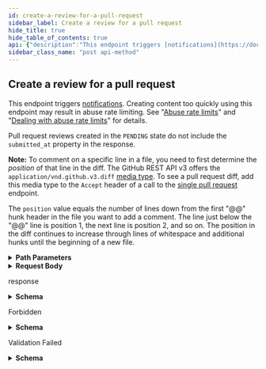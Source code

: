 ```yaml
---
id: create-a-review-for-a-pull-request
sidebar_label: Create a review for a pull request
hide_title: true
hide_table_of_contents: true
api: {"description":"This endpoint triggers [notifications](https://docs.github.com/en/github/managing-subscriptions-and-notifications-on-github/about-notifications). Creating content too quickly using this endpoint may result in abuse rate limiting. See \"[Abuse rate limits](https://docs.github.com/rest/overview/resources-in-the-rest-api#abuse-rate-limits)\" and \"[Dealing with abuse rate limits](https://docs.github.com/rest/guides/best-practices-for-integrators#dealing-with-rate-limits)\" for details.\n\nPull request reviews created in the `PENDING` state do not include the `submitted_at` property in the response.\n\n**Note:** To comment on a specific line in a file, you need to first determine the _position_ of that line in the diff. The GitHub REST API v3 offers the `application/vnd.github.v3.diff` [media type](https://docs.github.com/rest/overview/media-types#commits-commit-comparison-and-pull-requests). To see a pull request diff, add this media type to the `Accept` header of a call to the [single pull request](https://docs.github.com/rest/reference/pulls#get-a-pull-request) endpoint.\n\nThe `position` value equals the number of lines down from the first \"@@\" hunk header in the file you want to add a comment. The line just below the \"@@\" line is position 1, the next line is position 2, and so on. The position in the diff continues to increase through lines of whitespace and additional hunks until the beginning of a new file.","externalDocs":{"description":"API method documentation","url":"https://docs.github.com/rest/reference/pulls#create-a-review-for-a-pull-request"},"operationId":"pulls/create-review","parameters":[{"in":"path","name":"owner","required":true,"schema":{"type":"string"}},{"in":"path","name":"repo","required":true,"schema":{"type":"string"}},{"in":"path","name":"pull_number","required":true,"schema":{"type":"integer"}}],"requestBody":{"content":{"application/json":{"example":{"body":"This is close to perfect! Please address the suggested inline change.","comments":[{"body":"Please add more information here, and fix this typo.","path":"file.md","position":6}],"commit_id":"ecdd80bb57125d7ba9641ffaa4d7d2c19d3f3091","event":"REQUEST_CHANGES"},"schema":{"properties":{"body":{"description":"**Required** when using `REQUEST_CHANGES` or `COMMENT` for the `event` parameter. The body text of the pull request review.","type":"string"},"comments":{"description":"Use the following table to specify the location, destination, and contents of the draft review comment.","items":{"properties":{"body":{"description":"Text of the review comment.","type":"string"},"line":{"example":28,"type":"integer"},"path":{"description":"The relative path to the file that necessitates a review comment.","type":"string"},"position":{"description":"The position in the diff where you want to add a review comment. Note this value is not the same as the line number in the file. For help finding the position value, read the note below.","type":"integer"},"side":{"example":"RIGHT","type":"string"},"start_line":{"example":26,"type":"integer"},"start_side":{"example":"LEFT","type":"string"}},"required":["path","body"],"type":"object"},"type":"array"},"commit_id":{"description":"The SHA of the commit that needs a review. Not using the latest commit SHA may render your review comment outdated if a subsequent commit modifies the line you specify as the `position`. Defaults to the most recent commit in the pull request when you do not specify a value.","type":"string"},"event":{"description":"The review action you want to perform. The review actions include: `APPROVE`, `REQUEST_CHANGES`, or `COMMENT`. By leaving this blank, you set the review action state to `PENDING`, which means you will need to [submit the pull request review](https://docs.github.com/rest/reference/pulls#submit-a-review-for-a-pull-request) when you are ready.","enum":["APPROVE","REQUEST_CHANGES","COMMENT"],"type":"string"}},"type":"object"}}}},"responses":{"200":{"content":{"application/json":{"examples":{"default":{"value":{"_links":{"html":{"href":"https://github.com/octocat/Hello-World/pull/12#pullrequestreview-80"},"pull_request":{"href":"https://api.github.com/repos/octocat/Hello-World/pulls/12"}},"author_association":"COLLABORATOR","body":"This is close to perfect! Please address the suggested inline change.","commit_id":"ecdd80bb57125d7ba9641ffaa4d7d2c19d3f3091","html_url":"https://github.com/octocat/Hello-World/pull/12#pullrequestreview-80","id":80,"node_id":"MDE3OlB1bGxSZXF1ZXN0UmV2aWV3ODA=","pull_request_url":"https://api.github.com/repos/octocat/Hello-World/pulls/12","state":"CHANGES_REQUESTED","submitted_at":"2019-11-17T17:43:43.000Z","user":{"avatar_url":"https://github.com/images/error/octocat_happy.gif","events_url":"https://api.github.com/users/octocat/events{/privacy}","followers_url":"https://api.github.com/users/octocat/followers","following_url":"https://api.github.com/users/octocat/following{/other_user}","gists_url":"https://api.github.com/users/octocat/gists{/gist_id}","gravatar_id":"","html_url":"https://github.com/octocat","id":1,"login":"octocat","node_id":"MDQ6VXNlcjE=","organizations_url":"https://api.github.com/users/octocat/orgs","received_events_url":"https://api.github.com/users/octocat/received_events","repos_url":"https://api.github.com/users/octocat/repos","site_admin":false,"starred_url":"https://api.github.com/users/octocat/starred{/owner}{/repo}","subscriptions_url":"https://api.github.com/users/octocat/subscriptions","type":"User","url":"https://api.github.com/users/octocat"}}}},"schema":{"description":"Pull Request Reviews are reviews on pull requests.","properties":{"_links":{"properties":{"html":{"properties":{"href":{"type":"string"}},"required":["href"],"type":"object"},"pull_request":{"properties":{"href":{"type":"string"}},"required":["href"],"type":"object"}},"required":["html","pull_request"],"type":"object"},"author_association":{"description":"How the author is associated with the repository.","enum":["COLLABORATOR","CONTRIBUTOR","FIRST_TIMER","FIRST_TIME_CONTRIBUTOR","MANNEQUIN","MEMBER","NONE","OWNER"],"example":"OWNER","title":"author_association","type":"string"},"body":{"description":"The text of the review.","example":"This looks great.","type":"string"},"body_html":{"type":"string"},"body_text":{"type":"string"},"commit_id":{"description":"A commit SHA for the review.","example":"54bb654c9e6025347f57900a4a5c2313a96b8035","type":"string"},"html_url":{"example":"https://github.com/octocat/Hello-World/pull/12#pullrequestreview-80","format":"uri","type":"string"},"id":{"description":"Unique identifier of the review","example":42,"type":"integer"},"node_id":{"example":"MDE3OlB1bGxSZXF1ZXN0UmV2aWV3ODA=","type":"string"},"pull_request_url":{"example":"https://api.github.com/repos/octocat/Hello-World/pulls/12","format":"uri","type":"string"},"state":{"example":"CHANGES_REQUESTED","type":"string"},"submitted_at":{"format":"date-time","type":"string"},"user":{"allOf":[{"description":"Simple User","nullable":true,"properties":{"avatar_url":{"example":"https://github.com/images/error/octocat_happy.gif","format":"uri","type":"string"},"events_url":{"example":"https://api.github.com/users/octocat/events{/privacy}","type":"string"},"followers_url":{"example":"https://api.github.com/users/octocat/followers","format":"uri","type":"string"},"following_url":{"example":"https://api.github.com/users/octocat/following{/other_user}","type":"string"},"gists_url":{"example":"https://api.github.com/users/octocat/gists{/gist_id}","type":"string"},"gravatar_id":{"example":"41d064eb2195891e12d0413f63227ea7","nullable":true,"type":"string"},"html_url":{"example":"https://github.com/octocat","format":"uri","type":"string"},"id":{"example":1,"type":"integer"},"login":{"example":"octocat","type":"string"},"node_id":{"example":"MDQ6VXNlcjE=","type":"string"},"organizations_url":{"example":"https://api.github.com/users/octocat/orgs","format":"uri","type":"string"},"received_events_url":{"example":"https://api.github.com/users/octocat/received_events","format":"uri","type":"string"},"repos_url":{"example":"https://api.github.com/users/octocat/repos","format":"uri","type":"string"},"site_admin":{"type":"boolean"},"starred_at":{"example":"\"2020-07-09T00:17:55Z\"","type":"string"},"starred_url":{"example":"https://api.github.com/users/octocat/starred{/owner}{/repo}","type":"string"},"subscriptions_url":{"example":"https://api.github.com/users/octocat/subscriptions","format":"uri","type":"string"},"type":{"example":"User","type":"string"},"url":{"example":"https://api.github.com/users/octocat","format":"uri","type":"string"}},"required":["avatar_url","events_url","followers_url","following_url","gists_url","gravatar_id","html_url","id","node_id","login","organizations_url","received_events_url","repos_url","site_admin","starred_url","subscriptions_url","type","url"],"title":"Simple User","type":"object"}],"nullable":true}},"required":["id","node_id","user","body","state","commit_id","html_url","pull_request_url","_links","author_association"],"title":"Pull Request Review","type":"object"}}},"description":"response"},"403":{"content":{"application/json":{"schema":{"description":"Basic Error","properties":{"documentation_url":{"type":"string"},"message":{"type":"string"}},"title":"Basic Error","type":"object"}}},"description":"Forbidden"},"422":{"content":{"application/json":{"schema":{"description":"Validation Error Simple","properties":{"documentation_url":{"type":"string"},"errors":{"items":{"type":"string"},"type":"array"},"message":{"type":"string"}},"required":["message","documentation_url"],"title":"Validation Error Simple","type":"object"}}},"description":"Validation Failed"}},"tags":["pulls"],"x-github":{"category":"pulls","enabledForGitHubApps":true,"githubCloudOnly":false,"previews":[],"subcategory":"reviews","triggersNotification":true},"method":"post","path":"/repos/{owner}/{repo}/pulls/{pull_number}/reviews","servers":[{"url":"https://api.github.com"}],"jsonRequestBodyExample":{"body":"string","comments":[{"body":"string","line":28,"path":"string","position":0,"side":"RIGHT","start_line":26,"start_side":"LEFT"}],"commit_id":"string","event":"APPROVE"},"info":{"contact":{"name":"Support","url":"https://support.github.com/contact"},"description":"GitHub's v3 REST API.","license":{"name":"MIT","url":"https://spdx.org/licenses/MIT"},"termsOfService":"https://docs.github.com/articles/github-terms-of-service","title":"GitHub v3 REST API","version":"1.1.4","x-apisguru-categories":["collaboration","developer_tools"],"x-logo":{"url":"https://twitter.com/github/profile_image?size=original"},"x-origin":[{"format":"openapi","url":"https://raw.githubusercontent.com/github/rest-api-description/main/descriptions/api.github.com/api.github.com.json","version":"3.0"}],"x-providerName":"github.com"},"postman":{"name":"Create a review for a pull request","description":{"content":"This endpoint triggers [notifications](https://docs.github.com/en/github/managing-subscriptions-and-notifications-on-github/about-notifications). Creating content too quickly using this endpoint may result in abuse rate limiting. See \"[Abuse rate limits](https://docs.github.com/rest/overview/resources-in-the-rest-api#abuse-rate-limits)\" and \"[Dealing with abuse rate limits](https://docs.github.com/rest/guides/best-practices-for-integrators#dealing-with-rate-limits)\" for details.\n\nPull request reviews created in the `PENDING` state do not include the `submitted_at` property in the response.\n\n**Note:** To comment on a specific line in a file, you need to first determine the _position_ of that line in the diff. The GitHub REST API v3 offers the `application/vnd.github.v3.diff` [media type](https://docs.github.com/rest/overview/media-types#commits-commit-comparison-and-pull-requests). To see a pull request diff, add this media type to the `Accept` header of a call to the [single pull request](https://docs.github.com/rest/reference/pulls#get-a-pull-request) endpoint.\n\nThe `position` value equals the number of lines down from the first \"@@\" hunk header in the file you want to add a comment. The line just below the \"@@\" line is position 1, the next line is position 2, and so on. The position in the diff continues to increase through lines of whitespace and additional hunks until the beginning of a new file.","type":"text/plain"},"url":{"path":["repos",":owner",":repo","pulls",":pull_number","reviews"],"host":["{{baseUrl}}"],"query":[],"variable":[{"disabled":false,"description":{"content":"(Required) ","type":"text/plain"},"type":"any","value":"","key":"owner"},{"disabled":false,"description":{"content":"(Required) ","type":"text/plain"},"type":"any","value":"","key":"repo"},{"disabled":false,"description":{"content":"(Required) ","type":"text/plain"},"type":"any","value":"","key":"pull_number"}]},"header":[{"key":"Content-Type","value":"application/json"},{"key":"Accept","value":"application/json"}],"method":"POST","body":{"mode":"raw","raw":"\"\"","options":{"raw":{"language":"json"}}}}}
sidebar_class_name: "post api-method"
---
```



## Create a review for a pull request



This endpoint triggers [notifications](https://docs.github.com/en/github/managing-subscriptions-and-notifications-on-github/about-notifications). Creating content too quickly using this endpoint may result in abuse rate limiting. See &quot;[Abuse rate limits](https://docs.github.com/rest/overview/resources-in-the-rest-api#abuse-rate-limits)&quot; and &quot;[Dealing with abuse rate limits](https://docs.github.com/rest/guides/best-practices-for-integrators#dealing-with-rate-limits)&quot; for details.

Pull request reviews created in the `PENDING` state do not include the `submitted_at` property in the response.

**Note:** To comment on a specific line in a file, you need to first determine the _position_ of that line in the diff. The GitHub REST API v3 offers the `application/vnd.github.v3.diff` [media type](https://docs.github.com/rest/overview/media-types#commits-commit-comparison-and-pull-requests). To see a pull request diff, add this media type to the `Accept` header of a call to the [single pull request](https://docs.github.com/rest/reference/pulls#get-a-pull-request) endpoint.

The `position` value equals the number of lines down from the first &quot;@@&quot; hunk header in the file you want to add a comment. The line just below the &quot;@@&quot; line is position 1, the next line is position 2, and so on. The position in the diff continues to increase through lines of whitespace and additional hunks until the beginning of a new file.

<details style={{"marginBottom":"1rem"}}><summary style={{}}><strong>Path Parameters</strong></summary><div><ul><ParamsItem className={"paramsItem"} param={{"in":"path","name":"owner","required":true,"schema":{"type":"string"}}}></ParamsItem><ParamsItem className={"paramsItem"} param={{"in":"path","name":"repo","required":true,"schema":{"type":"string"}}}></ParamsItem><ParamsItem className={"paramsItem"} param={{"in":"path","name":"pull_number","required":true,"schema":{"type":"integer"}}}></ParamsItem></ul></div></details><details style={{}}><summary style={{"textAlign":"left"}}><strong>Request Body</strong></summary><div style={{"textAlign":"left","marginLeft":"1rem"}}></div><ul style={{"marginLeft":"1rem"}}><SchemaItem collapsible={false} name={"body"} required={false} schemaDescription={"**Required** when using `REQUEST_CHANGES` or `COMMENT` for the `event` parameter. The body text of the pull request review."} schemaName={"string"} qualifierMessage={undefined}></SchemaItem><SchemaItem collapsible={true} className={"schemaItem"}><details style={{}}><summary style={{}}><strong>comments</strong><span style={{"opacity":"0.6"}}> object[]</span></summary><div style={{"marginLeft":"1rem"}}><div style={{"marginTop":".5rem","marginBottom":".5rem"}}>

Use the following table to specify the location, destination, and contents of the draft review comment.

</div><ul><SchemaItem collapsible={false} name={"body"} required={true} schemaDescription={"Text of the review comment."} schemaName={"string"} qualifierMessage={undefined}></SchemaItem><SchemaItem collapsible={false} name={"line"} required={false} schemaDescription={undefined} schemaName={"integer"} qualifierMessage={undefined}></SchemaItem><SchemaItem collapsible={false} name={"path"} required={true} schemaDescription={"The relative path to the file that necessitates a review comment."} schemaName={"string"} qualifierMessage={undefined}></SchemaItem><SchemaItem collapsible={false} name={"position"} required={false} schemaDescription={"The position in the diff where you want to add a review comment. Note this value is not the same as the line number in the file. For help finding the position value, read the note below."} schemaName={"integer"} qualifierMessage={undefined}></SchemaItem><SchemaItem collapsible={false} name={"side"} required={false} schemaDescription={undefined} schemaName={"string"} qualifierMessage={undefined}></SchemaItem><SchemaItem collapsible={false} name={"start_line"} required={false} schemaDescription={undefined} schemaName={"integer"} qualifierMessage={undefined}></SchemaItem><SchemaItem collapsible={false} name={"start_side"} required={false} schemaDescription={undefined} schemaName={"string"} qualifierMessage={undefined}></SchemaItem></ul></div></details></SchemaItem><SchemaItem collapsible={false} name={"commit_id"} required={false} schemaDescription={"The SHA of the commit that needs a review. Not using the latest commit SHA may render your review comment outdated if a subsequent commit modifies the line you specify as the `position`. Defaults to the most recent commit in the pull request when you do not specify a value."} schemaName={"string"} qualifierMessage={undefined}></SchemaItem><SchemaItem collapsible={false} name={"event"} required={false} schemaDescription={"The review action you want to perform. The review actions include: `APPROVE`, `REQUEST_CHANGES`, or `COMMENT`. By leaving this blank, you set the review action state to `PENDING`, which means you will need to [submit the pull request review](https://docs.github.com/rest/reference/pulls#submit-a-review-for-a-pull-request) when you are ready."} schemaName={"string"} qualifierMessage={"**Possible values:** [`APPROVE`, `REQUEST_CHANGES`, `COMMENT`]"}></SchemaItem></ul></details><div><ApiTabs><TabItem label={"200"} value={"200"}><div>

response

</div><div><details style={{}}><summary style={{"textAlign":"left"}}><strong>Schema</strong></summary><div style={{"textAlign":"left","marginLeft":"1rem"}}></div><ul style={{"marginLeft":"1rem"}}><SchemaItem collapsible={true} className={"schemaItem"}><details style={{}}><summary style={{}}><strong>_links</strong><span style={{"opacity":"0.6"}}> object</span><strong style={{"fontSize":"var(--ifm-code-font-size)","color":"var(--openapi-required)"}}> required</strong></summary><div style={{"marginLeft":"1rem"}}><ul><SchemaItem collapsible={true} className={"schemaItem"}><details style={{}}><summary style={{}}><strong>html</strong><span style={{"opacity":"0.6"}}> object</span><strong style={{"fontSize":"var(--ifm-code-font-size)","color":"var(--openapi-required)"}}> required</strong></summary><div style={{"marginLeft":"1rem"}}><ul><SchemaItem collapsible={false} name={"href"} required={true} schemaDescription={undefined} schemaName={"string"} qualifierMessage={undefined}></SchemaItem></ul></div></details></SchemaItem><SchemaItem collapsible={true} className={"schemaItem"}><details style={{}}><summary style={{}}><strong>pull_request</strong><span style={{"opacity":"0.6"}}> object</span><strong style={{"fontSize":"var(--ifm-code-font-size)","color":"var(--openapi-required)"}}> required</strong></summary><div style={{"marginLeft":"1rem"}}><ul><SchemaItem collapsible={false} name={"href"} required={true} schemaDescription={undefined} schemaName={"string"} qualifierMessage={undefined}></SchemaItem></ul></div></details></SchemaItem></ul></div></details></SchemaItem><SchemaItem collapsible={false} name={"author_association"} required={true} schemaDescription={"How the author is associated with the repository."} schemaName={"author_association"} qualifierMessage={"**Possible values:** [`COLLABORATOR`, `CONTRIBUTOR`, `FIRST_TIMER`, `FIRST_TIME_CONTRIBUTOR`, `MANNEQUIN`, `MEMBER`, `NONE`, `OWNER`]"}></SchemaItem><SchemaItem collapsible={false} name={"body"} required={true} schemaDescription={"The text of the review."} schemaName={"string"} qualifierMessage={undefined}></SchemaItem><SchemaItem collapsible={false} name={"body_html"} required={false} schemaDescription={undefined} schemaName={"string"} qualifierMessage={undefined}></SchemaItem><SchemaItem collapsible={false} name={"body_text"} required={false} schemaDescription={undefined} schemaName={"string"} qualifierMessage={undefined}></SchemaItem><SchemaItem collapsible={false} name={"commit_id"} required={true} schemaDescription={"A commit SHA for the review."} schemaName={"string"} qualifierMessage={undefined}></SchemaItem><SchemaItem collapsible={false} name={"html_url"} required={true} schemaDescription={undefined} schemaName={"uri"} qualifierMessage={undefined}></SchemaItem><SchemaItem collapsible={false} name={"id"} required={true} schemaDescription={"Unique identifier of the review"} schemaName={"integer"} qualifierMessage={undefined}></SchemaItem><SchemaItem collapsible={false} name={"node_id"} required={true} schemaDescription={undefined} schemaName={"string"} qualifierMessage={undefined}></SchemaItem><SchemaItem collapsible={false} name={"pull_request_url"} required={true} schemaDescription={undefined} schemaName={"uri"} qualifierMessage={undefined}></SchemaItem><SchemaItem collapsible={false} name={"state"} required={true} schemaDescription={undefined} schemaName={"string"} qualifierMessage={undefined}></SchemaItem><SchemaItem collapsible={false} name={"submitted_at"} required={false} schemaDescription={undefined} schemaName={"date-time"} qualifierMessage={undefined}></SchemaItem><SchemaItem collapsible={true} className={"schemaItem"}><details style={{}}><summary style={{}}><strong>user</strong><span style={{"opacity":"0.6"}}> object</span><strong style={{"fontSize":"var(--ifm-code-font-size)","color":"var(--openapi-required)"}}> required</strong></summary><div style={{"marginLeft":"1rem"}}><div><span className={"badge badge--info"} style={{"marginBottom":"1rem"}}>allOf</span><ul className={"allOf"}><SchemaItem collapsible={false} name={"avatar_url"} required={true} schemaDescription={undefined} schemaName={"uri"} qualifierMessage={undefined}></SchemaItem><SchemaItem collapsible={false} name={"events_url"} required={true} schemaDescription={undefined} schemaName={"string"} qualifierMessage={undefined}></SchemaItem><SchemaItem collapsible={false} name={"followers_url"} required={true} schemaDescription={undefined} schemaName={"uri"} qualifierMessage={undefined}></SchemaItem><SchemaItem collapsible={false} name={"following_url"} required={true} schemaDescription={undefined} schemaName={"string"} qualifierMessage={undefined}></SchemaItem><SchemaItem collapsible={false} name={"gists_url"} required={true} schemaDescription={undefined} schemaName={"string"} qualifierMessage={undefined}></SchemaItem><SchemaItem collapsible={false} name={"gravatar_id"} required={true} schemaDescription={undefined} schemaName={"string"} qualifierMessage={undefined}></SchemaItem><SchemaItem collapsible={false} name={"html_url"} required={true} schemaDescription={undefined} schemaName={"uri"} qualifierMessage={undefined}></SchemaItem><SchemaItem collapsible={false} name={"id"} required={true} schemaDescription={undefined} schemaName={"integer"} qualifierMessage={undefined}></SchemaItem><SchemaItem collapsible={false} name={"login"} required={true} schemaDescription={undefined} schemaName={"string"} qualifierMessage={undefined}></SchemaItem><SchemaItem collapsible={false} name={"node_id"} required={true} schemaDescription={undefined} schemaName={"string"} qualifierMessage={undefined}></SchemaItem><SchemaItem collapsible={false} name={"organizations_url"} required={true} schemaDescription={undefined} schemaName={"uri"} qualifierMessage={undefined}></SchemaItem><SchemaItem collapsible={false} name={"received_events_url"} required={true} schemaDescription={undefined} schemaName={"uri"} qualifierMessage={undefined}></SchemaItem><SchemaItem collapsible={false} name={"repos_url"} required={true} schemaDescription={undefined} schemaName={"uri"} qualifierMessage={undefined}></SchemaItem><SchemaItem collapsible={false} name={"site_admin"} required={true} schemaDescription={undefined} schemaName={"boolean"} qualifierMessage={undefined}></SchemaItem><SchemaItem collapsible={false} name={"starred_at"} required={false} schemaDescription={undefined} schemaName={"string"} qualifierMessage={undefined}></SchemaItem><SchemaItem collapsible={false} name={"starred_url"} required={true} schemaDescription={undefined} schemaName={"string"} qualifierMessage={undefined}></SchemaItem><SchemaItem collapsible={false} name={"subscriptions_url"} required={true} schemaDescription={undefined} schemaName={"uri"} qualifierMessage={undefined}></SchemaItem><SchemaItem collapsible={false} name={"type"} required={true} schemaDescription={undefined} schemaName={"string"} qualifierMessage={undefined}></SchemaItem><SchemaItem collapsible={false} name={"url"} required={true} schemaDescription={undefined} schemaName={"uri"} qualifierMessage={undefined}></SchemaItem></ul></div></div></details></SchemaItem></ul></details></div></TabItem><TabItem label={"403"} value={"403"}><div>

Forbidden

</div><div><details style={{}}><summary style={{"textAlign":"left"}}><strong>Schema</strong></summary><div style={{"textAlign":"left","marginLeft":"1rem"}}></div><ul style={{"marginLeft":"1rem"}}><SchemaItem collapsible={false} name={"documentation_url"} required={false} schemaDescription={undefined} schemaName={"string"} qualifierMessage={undefined}></SchemaItem><SchemaItem collapsible={false} name={"message"} required={false} schemaDescription={undefined} schemaName={"string"} qualifierMessage={undefined}></SchemaItem></ul></details></div></TabItem><TabItem label={"422"} value={"422"}><div>

Validation Failed

</div><div><details style={{}}><summary style={{"textAlign":"left"}}><strong>Schema</strong></summary><div style={{"textAlign":"left","marginLeft":"1rem"}}></div><ul style={{"marginLeft":"1rem"}}><SchemaItem collapsible={false} name={"documentation_url"} required={true} schemaDescription={undefined} schemaName={"string"} qualifierMessage={undefined}></SchemaItem><SchemaItem collapsible={false} name={"errors"} required={false} schemaDescription={undefined} schemaName={"string[]"} qualifierMessage={undefined}></SchemaItem><SchemaItem collapsible={false} name={"message"} required={true} schemaDescription={undefined} schemaName={"string"} qualifierMessage={undefined}></SchemaItem></ul></details></div></TabItem></ApiTabs></div>
      